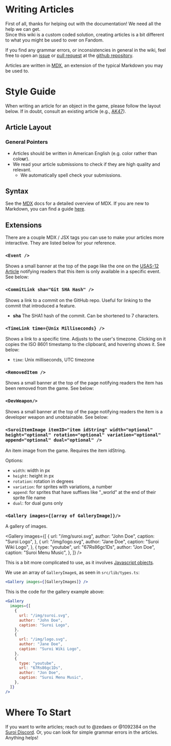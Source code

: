 
# Writing Articles

First of all, thanks for helping out with the documentation! We need all the help we can get.<br/>
Since this wiki is a custom coded solution, creating articles is a bit different to what you might be used to over on Fandom.

If you find any grammar errors, or inconsistencies in general in the wiki, feel free to open an [issue](https://github.com/HasangerGames/suroi-wiki/issues) or [pull request](https://github.com/HasangerGames/suroi-wiki/pulls) at the [github repository](https://github.com/HasangerGames).

Articles are written in [MDX](https://mdxjs.com/docs/what-is-mdx/), an extension of the typical Markdown you may be used to.

# Style Guide

When writing an article for an object in the game, please follow the layout below. If in doubt, consult an existing
article (e.g., [AK47](/weapons/guns/ak47)).

## Article Layout

### General Pointers

- Articles should be written in American English (e.g. color rather than colo**u**r).
- We read your article submissions to check if they are high quality and relevant.
  - We automatically spell check your submissions.

## Syntax

See the [MDX](https://mdxjs.com/docs/what-is-mdx/) docs for a detailed overview of MDX. If you are new to Markdown, you can find a
guide [here](https://www.markdownguide.org/basic-syntax/).

## Extensions

There are a couple MDX / JSX tags you can use to make your articles more interactive. They are listed below for your reference.

### `<Event />`

Shows a small banner at the top of the page like the one on the [USAS-12 Article](/weapons/guns/usas12) notifying readers
that this item is only available in a specific event. See below:

<Event />

### `<CommitLink sha="Git SHA Hash" />`

Shows a link to a commit on the GitHub repo. Useful for linking to the commit that introduced a feature.

<CommitLink sha="1da8f75e" />

- **sha** The SHA1 hash of the commit. Can be shortened to 7 characters.

### `<TimeLink time={Unix Milliseconds} />`

Shows a link to a specific time. Adjusts to the user's timezone. Clicking on it copies the ISO 8601 timestamp to the clipboard, and hovering shows it.
See below:

<TimeLink time={1699868632020} />

- `time`: Unix milliseconds, UTC timezone

### `<RemovedItem />`

Shows a small banner at the top of the page notifying readers the item has been removed from the game. See below:

<Removed />

### `<DevWeapon/>`

Shows a small banner at the top of the page notifying readers the item is a developer weapon and unobtainable. See below:

<DevWeapon />

### `<SuroiItemImage itemID="item idString" width="optional" height="optional" rotation="optional" variation="optional" append="optional" dual="optional" />`

An item image from the game. Requires the item idString.

Options:

- `width`: width in px
- `height`: height in px
- `rotation`: rotation in degrees
- `variation`: for sprites with variations, a number
- `append`: for sprites that have suffixes like "\_world" at the end of their sprite file name
- `dual`: for dual guns only

<SuroiItemImage itemID="deathray" />

### `<Gallery images={[array of GalleryImage]}/>`

A gallery of images.

<Gallery
  images={[
    {
      url: "/img/suroi.svg",
      author: "John Doe",
      caption: "Suroi Logo",
    },
    {
      url: "/img/logo.svg",
      author: "Jane Doe",
      caption: "Suroi Wiki Logo",
    },
    {
      type: "youtube",
      url: "67Rs86gc1Ds",
      author: "Jon Doe",
      caption: "Suroi Menu Music",
    },
  ]}
/>

This is a bit more complicated to use, as it involves [Javascript objects](https://www.w3schools.com/js/js_objects.asp).

We use an array of `GalleryImage`s, as seen in `src/lib/types.ts`:

```jsx
<Gallery images={[GalleryImages]} />
```

This is the code for the gallery example above:

```jsx
<Gallery
  images={[
    {
      url: "/img/suroi.svg",
      author: "John Doe",
      caption: "Suroi Logo",
    },
    {
      url: "/img/logo.svg",
      author: "Jane Doe",
      caption: "Suroi Wiki Logo",
    },
    {
      type: "youtube",
      url: "67Rs86gc1Ds",
      author: "Jon Doe",
      caption: "Suroi Menu Music",
    },
  ]}
/>
```

# Where To Start

If you want to write articles; reach out to @zedaes or @1092384 on the [Suroi Discord](https://discord.gg/suroi). Or, you can look for simple grammar errors in the articles. Anything helps!
